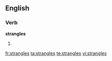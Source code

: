 
==English==

===Verb===
'''strangles'''

# {{third-person singular of|[[strangle]]}}

[[fr:strangles]]
[[ta:strangles]]
[[te:strangles]]
[[vi:strangles]]
